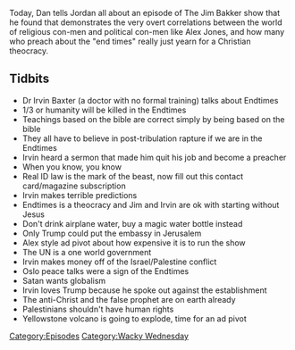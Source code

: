 {{Episode
    | title           = Pay-To-Play Satan Fears
    | caption         = [https://knowledgefight.libsyn.com/knowledge-fight-pay-to-play-satan-fears Listen to this episode on Libsyn]
    | episodeNumber   = 182
    | length          = 01:13:37
    | airDate         = July 18, 2018
    | episodeType     = [[:Category:Wacky Wednesday|Wacky Wednesday]]
    | appearance      = [[Ricky Bakker]], [[Jim Bakker]], [[Irvin Baxter]], [[Jim Bakker's Unknown Sister]]
    | previousEpisode = [[181: August 16, 2016]]
    | nextEpisode     = [[InfoWars Roulette 2|InfoWars Roulette #2]]
}}

{{Stub}}

Today, Dan tells Jordan all about an episode of The Jim Bakker show that he found that demonstrates the very overt correlations between the world of religious con-men and political con-men like Alex Jones, and how many who preach about the "end times" really just yearn for a Christian theocracy.

==Tidbits==

*Dr Irvin Baxter (a doctor with no formal training) talks about Endtimes
*1/3 or humanity will be killed in the Endtimes
*Teachings based on the bible are correct simply by being based on the bible
*They all have to believe in post-tribulation rapture if we are in the Endtimes
*Irvin heard a sermon that made him quit his job and become a preacher
*When you know, you know
*Real ID law is the mark of the beast, now fill out this contact card/magazine subscription
*Irvin makes terrible predictions
*Endtimes is a theocracy and Jim and Irvin are ok with starting without Jesus
*Don't drink airplane water, buy a magic water bottle instead
*Only Trump could put the embassy in Jerusalem
*Alex style ad pivot about how expensive it is to run the show
*The UN is a one world government
*Irvin makes money off of the Israel/Palestine conflict
*Oslo peace talks were a sign of the Endtimes
*Satan wants globalism
*Irvin loves Trump because he spoke out against the establishment
*The anti-Christ and the false prophet are on earth already
*Palestinians shouldn't have human rights
*Yellowstone volcano is going to explode, time for an ad pivot

[[Category:Episodes]]
[[Category:Wacky Wednesday]]
